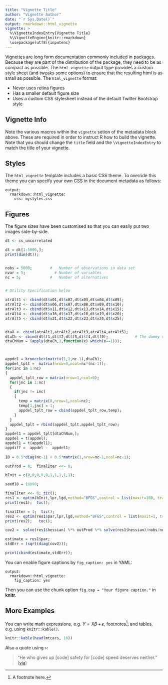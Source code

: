 ```yaml
---
title: "Vignette Title"
author: "Vignette Author"
date: "`r Sys.Date()`"
output: rmarkdown::html_vignette
vignette: >
  %\VignetteIndexEntry{Vignette Title}
  %\VignetteEngine{knitr::rmarkdown}
  \usepackage[utf8]{inputenc}
---
```


Vignettes are long form documentation commonly included in packages. Because they are part of the distribution of the package, they need to be as compact as possible. The `html_vignette` output type provides a custom style sheet (and tweaks some options) to ensure that the resulting html is as small as possible. The `html_vignette` format:

- Never uses retina figures
- Has a smaller default figure size
- Uses a custom CSS stylesheet instead of the default Twitter Bootstrap style

## Vignette Info

Note the various macros within the `vignette` setion of the metadata block above. These are required in order to instruct R how to build the vignette. Note that you should change the `title` field and the `\VignetteIndexEntry` to match the title of your vignette.

## Styles

The `html_vignette` template includes a basic CSS theme. To override this theme you can specify your own CSS in the document metadata as follows:

    output: 
      rmarkdown::html_vignette:
        css: mystyles.css

## Figures

The figure sizes have been customised so that you can easily put two images side-by-side. 

```r
dt <- cs_uncorrelated

dt = dt[1:5000,];
print(dim(dt));


nobs = 5000; 		#	Number of observations in data set
nvar = 5;			  #	Number of variables
nc = 5;			    #	Number of alternatives


# Utility Specification below

atrAlt1 <- cbind(dt$x01,dt$x02,dt$x03,dt$x04,dt$x05);
atrAlt2 <- cbind(dt$x06,dt$x07,dt$x08,dt$x09,dt$x10);
atrAlt3 <- cbind(dt$x11,dt$x12,dt$x13,dt$x14,dt$x15);
atrAlt4 <- cbind(dt$x16,dt$x17,dt$x18,dt$x19,dt$x20);
atrAlt5 <- cbind(dt$x21,dt$x22,dt$x23,dt$x24,dt$x25);


dtaX <- cbind(atrAlt1,atrAlt2,atrAlt3,atrAlt4,atrAlt5);
dtaCh <- cbind(dt$f1,dt$f2,dt$f3,dt$f4,dt$f5);            # The dummy variable indicating twhather the alternative is the chosen
dtaChNum = (apply(dtaCh,1,function(x) which(x==1)));            



appdel = kronecker(matrix(1,1,nc-1),dtaCh);
appdel_tplt =  matrix(nrow=0,ncol=nc*(nc-1));
for(inc in 1:nc)
{
  appdel_tplt_row = matrix(nrow=1,ncol=0);
  for(jnc in 1:nc)
  {
    if(jnc != inc)
    {
      temp = matrix(0,nrow=1,ncol=nc);
      temp[1,jnc] = 1;
      appdel_tplt_row = cbind(appdel_tplt_row,temp);
    }
  }
  appdel_tplt = rbind(appdel_tplt,appdel_tplt_row);
}
appdel1 = appdel_tplt[dtaChNum,];
appdel = t(appdel);
appdel1 = t(appdel1);
appdiff =  appdel -  appdel1;
  
ID = 0.5*diag(nc-1) + 0.5*matrix(1,nrow=nc-1,ncol=nc-1);

outProd = 0;  finalIter <<- 0;

bInit = c(0,0,0,0,0,1,1,1,1,1);

seed10 = 10000;

finalIter <<- 0; tic(); 
res1 <- optim(bInit,lpr,lgd,method="BFGS",control = list(maxit=100, trace=3, fnscale=-1, REPORT=1), hessian = TRUE);
print(res1);  toc();

finalIter = 1;  tic();
res2 <- optim(res1$par,lpr,lgd,method="BFGS",control = list(maxit=1, trace=3, fnscale=-1, REPORT=1));
print(res2);   toc();

cov2 =  solve(res1$hessian) %*% outProd %*% solve(res1$hessian)/nobs/nobs  ;

estimate = res1$par;
stdErr = (sqrt(diag(cov2)));

print(cbind(estimate,stdErr));
```

You can enable figure captions by `fig_caption: yes` in YAML:

    output:
      rmarkdown::html_vignette:
        fig_caption: yes

Then you can use the chunk option `fig.cap = "Your figure caption."` in **knitr**.

## More Examples

You can write math expressions, e.g. $Y = X\beta + \epsilon$, footnotes^[A footnote here.], and tables, e.g. using `knitr::kable()`.

```r
knitr::kable(head(mtcars, 10))
```

Also a quote using `>`:

> "He who gives up [code] safety for [code] speed deserves neither."
([via](https://twitter.com/hadleywickham/status/504368538874703872))
